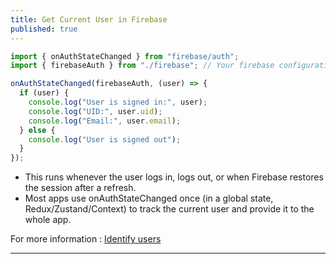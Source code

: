 ```yaml
---
title: Get Current User in Firebase
published: true
---
```


```js
import { onAuthStateChanged } from "firebase/auth";
import { firebaseAuth } from "./firebase"; // Your firebase configuration

onAuthStateChanged(firebaseAuth, (user) => {
  if (user) {
    console.log("User is signed in:", user);
    console.log("UID:", user.uid);
    console.log("Email:", user.email);
  } else {
    console.log("User is signed out");
  }
});
```

* This runs whenever the user logs in, logs out, or when Firebase restores the session after a refresh.
* Most apps use onAuthStateChanged once (in a global state, Redux/Zustand/Context) to track the current user and provide it to the whole app.


<Callout>
For more information : <a href="https://firebase.google.com/docs/auth/web/start?_gl=1*1bzdcrv*_up*MQ..&gclid=CjwKCAjw_fnFBhB0EiwAH_MfZq7YQTs2rbxxW1Y3jqKvsAtpO7SSDgHD3-Cad25Gf3VsP4W9lHlpjBoCiN8QAvD_BwE&gclsrc=aw.ds&gbraid=0AAAAADpUDOjrdN2_6qd8sji0z4VIduM0o#set_an_authentication_state_observer_and_get_user_data" target="_blank">Identify users</a>
</Callout>

---
